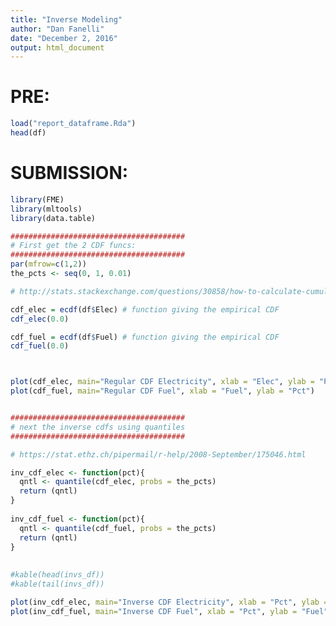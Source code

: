 ```yaml
---
title: "Inverse Modeling"
author: "Dan Fanelli"
date: "December 2, 2016"
output: html_document
---
```


# PRE:

```r
load("report_dataframe.Rda")
head(df)
```

# SUBMISSION:

```r
library(FME)
library(mltools)
library(data.table)

#######################################
# First get the 2 CDF funcs:
#######################################
par(mfrow=c(1,2))
the_pcts <- seq(0, 1, 0.01)

# http://stats.stackexchange.com/questions/30858/how-to-calculate-cumulative-distribution-in-r

cdf_elec = ecdf(df$Elec) # function giving the empirical CDF
cdf_elec(0.0)

cdf_fuel = ecdf(df$Fuel) # function giving the empirical CDF
cdf_fuel(0.0)



plot(cdf_elec, main="Regular CDF Electricity", xlab = "Elec", ylab = "Pct") 
plot(cdf_fuel, main="Regular CDF Fuel", xlab = "Fuel", ylab = "Pct") 


#######################################
# next the inverse cdfs using quantiles
#######################################

# https://stat.ethz.ch/pipermail/r-help/2008-September/175046.html

inv_cdf_elec <- function(pct){
  qntl <- quantile(cdf_elec, probs = the_pcts)
  return (qntl)
}
  
inv_cdf_fuel <- function(pct){
  qntl <- quantile(cdf_fuel, probs = the_pcts)
  return (qntl)
}
  
  
#kable(head(invs_df))
#kable(tail(invs_df))

plot(inv_cdf_elec, main="Inverse CDF Electricity", xlab = "Pct", ylab = "Elec")
plot(inv_cdf_fuel, main="Inverse CDF Fuel", xlab = "Pct", ylab = "Fuel")

```

